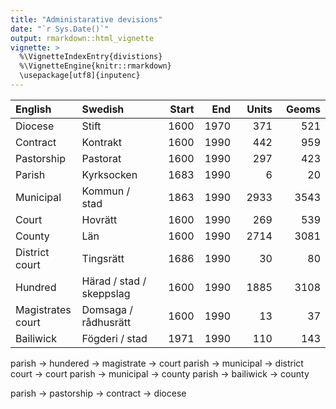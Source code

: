 ```yaml
---
title: "Administarative devisions"
date: "`r Sys.Date()`"
output: rmarkdown::html_vignette
vignette: >
  %\VignetteIndexEntry{divistions}
  %\VignetteEngine{knitr::rmarkdown}
  \usepackage[utf8]{inputenc}
---
```



| English           | Swedish                  | Start  | End   | Units  | Geoms   |
| :--------         | :----------              | -----: | ----: | -----: | ------: |
| Diocese           | Stift                    | 1600   | 1970  | 371    | 521     |
| Contract          | Kontrakt                 | 1600   | 1990  | 442    | 959     |
| Pastorship        | Pastorat                 | 1600   | 1990  | 297    | 423     |
| Parish            | Kyrksocken               | 1683   | 1990  | 6      | 20      |
| Municipal         | Kommun / stad            | 1863   | 1990  | 2933   | 3543    |
| Court             | Hovrätt                  | 1600   | 1990  | 269    | 539     |
| County            | Län                      | 1600   | 1990  | 2714   | 3081    |
| District court    | Tingsrätt                | 1686   | 1990  | 30     | 80      |
| Hundred           | Härad / stad / skeppslag | 1600   | 1990  | 1885   | 3108    |
| Magistrates court | Domsaga / rådhusrätt     | 1600   | 1990  | 13     | 37      |
| Bailiwick         | Fögderi / stad           | 1971   | 1990  | 110    | 143     |

parish -> hundered -> magistrate -> court
parish -> municipal -> district court -> court
parish -> municipal -> county
parish -> bailiwick -> county

parish -> pastorship -> contract -> diocese
